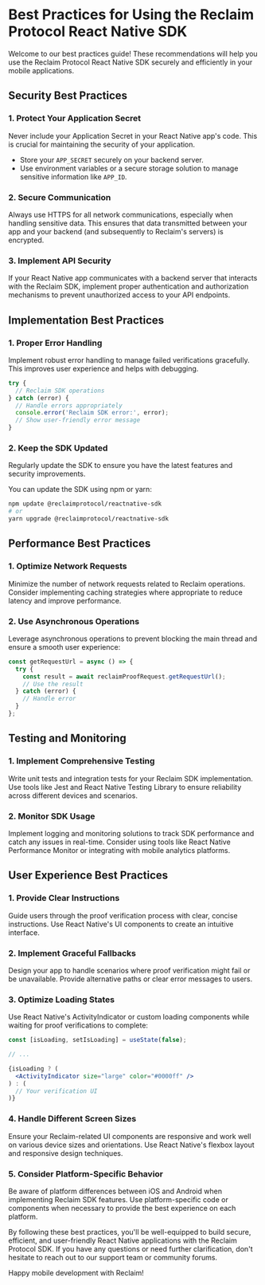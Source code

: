 
# Best Practices for Using the Reclaim Protocol React Native SDK

Welcome to our best practices guide! These recommendations will help you use the Reclaim Protocol React Native SDK securely and efficiently in your mobile applications.

## Security Best Practices

### 1. Protect Your Application Secret

<Callout type="warning">
  Never include your Application Secret in your React Native app's code. This is crucial for maintaining the security of your application.
</Callout>

- Store your `APP_SECRET` securely on your backend server.
- Use environment variables or a secure storage solution to manage sensitive information like `APP_ID`.

### 2. Secure Communication

Always use HTTPS for all network communications, especially when handling sensitive data. This ensures that data transmitted between your app and your backend (and subsequently to Reclaim's servers) is encrypted.

### 3. Implement API Security

If your React Native app communicates with a backend server that interacts with the Reclaim SDK, implement proper authentication and authorization mechanisms to prevent unauthorized access to your API endpoints.

## Implementation Best Practices

### 1. Proper Error Handling

Implement robust error handling to manage failed verifications gracefully. This improves user experience and helps with debugging.

```javascript
try {
  // Reclaim SDK operations
} catch (error) {
  // Handle errors appropriately
  console.error('Reclaim SDK error:', error);
  // Show user-friendly error message
}
```

### 2. Keep the SDK Updated

<Callout type="info">
  Regularly update the SDK to ensure you have the latest features and security improvements.
</Callout>

You can update the SDK using npm or yarn:

```bash
npm update @reclaimprotocol/reactnative-sdk
# or
yarn upgrade @reclaimprotocol/reactnative-sdk
```

## Performance Best Practices

### 1. Optimize Network Requests

Minimize the number of network requests related to Reclaim operations. Consider implementing caching strategies where appropriate to reduce latency and improve performance.

### 2. Use Asynchronous Operations

Leverage asynchronous operations to prevent blocking the main thread and ensure a smooth user experience:

```javascript
const getRequestUrl = async () => {
  try {
    const result = await reclaimProofRequest.getRequestUrl();
    // Use the result
  } catch (error) {
    // Handle error
  }
};
```

## Testing and Monitoring

### 1. Implement Comprehensive Testing

Write unit tests and integration tests for your Reclaim SDK implementation. Use tools like Jest and React Native Testing Library to ensure reliability across different devices and scenarios.

### 2. Monitor SDK Usage

Implement logging and monitoring solutions to track SDK performance and catch any issues in real-time. Consider using tools like React Native Performance Monitor or integrating with mobile analytics platforms.

## User Experience Best Practices

### 1. Provide Clear Instructions

Guide users through the proof verification process with clear, concise instructions. Use React Native's UI components to create an intuitive interface.

### 2. Implement Graceful Fallbacks

Design your app to handle scenarios where proof verification might fail or be unavailable. Provide alternative paths or clear error messages to users.

### 3. Optimize Loading States

Use React Native's ActivityIndicator or custom loading components while waiting for proof verifications to complete:

```jsx
const [isLoading, setIsLoading] = useState(false);

// ...

{isLoading ? (
  <ActivityIndicator size="large" color="#0000ff" />
) : (
  // Your verification UI
)}
```

### 4. Handle Different Screen Sizes

Ensure your Reclaim-related UI components are responsive and work well on various device sizes and orientations. Use React Native's flexbox layout and responsive design techniques.

### 5. Consider Platform-Specific Behavior

Be aware of platform differences between iOS and Android when implementing Reclaim SDK features. Use platform-specific code or components when necessary to provide the best experience on each platform.

By following these best practices, you'll be well-equipped to build secure, efficient, and user-friendly React Native applications with the Reclaim Protocol SDK. If you have any questions or need further clarification, don't hesitate to reach out to our support team or community forums.

Happy mobile development with Reclaim!
